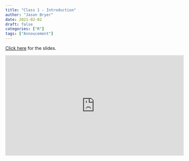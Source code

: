 ```yaml
---
title: "Class 1 - Introduction"
author: "Jason Bryer"
date: 2021-02-02
draft: false
categories: ["R"]
tags: ["Annoucement"]
---
```


[Click here](/slides/00-Intro_to_Course.html) for the slides.

<iframe width="560" height="315" src="https://www.youtube.com/embed/kxa3gb7kSCU" frameborder="0" allow="accelerometer; autoplay; clipboard-write; encrypted-media; gyroscope; picture-in-picture" allowfullscreen></iframe>
